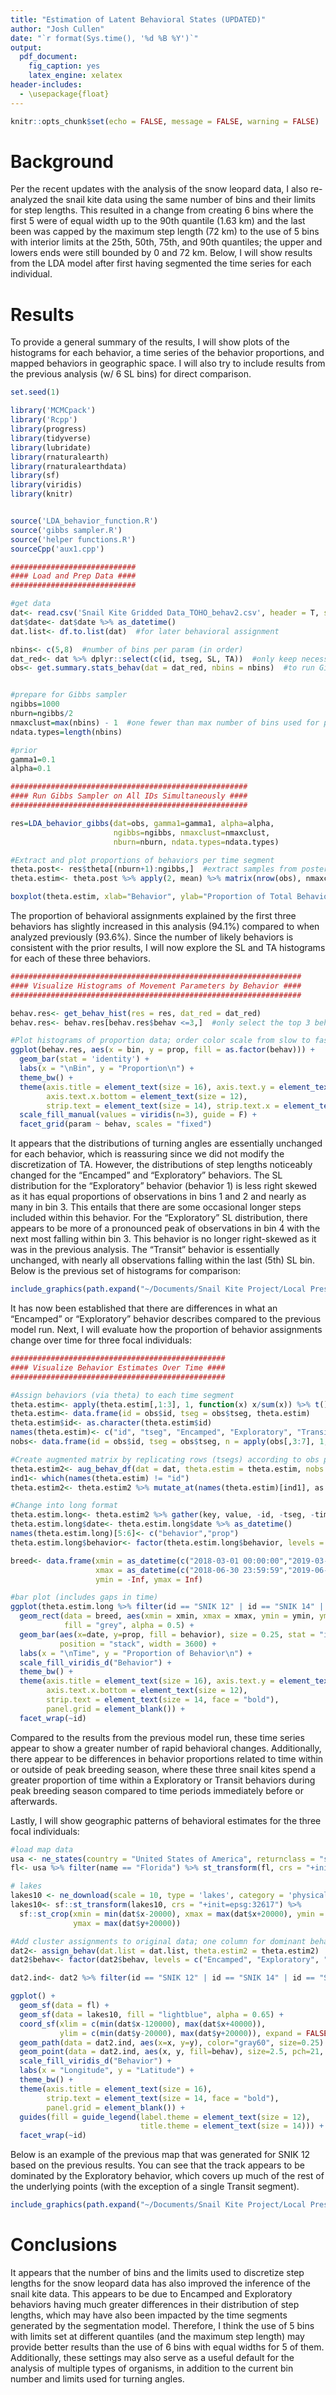 ```yaml
---
title: "Estimation of Latent Behavioral States (UPDATED)"
author: "Josh Cullen"
date: "`r format(Sys.time(), '%d %B %Y')`"
output:
  pdf_document: 
    fig_caption: yes
    latex_engine: xelatex
header-includes:
  - \usepackage{float}
---
```


```r
knitr::opts_chunk$set(echo = FALSE, message = FALSE, warning = FALSE)
```

# Background

Per the recent updates with the analysis of the snow leopard data, I also re-analyzed the snail kite data using the same number of bins and their limits for step lengths. This resulted in a change from creating 6 bins where the first 5 were of equal width up to the 90th quantile (1.63 km) and the last been was capped by the maximum step length (72 km) to the use of 5 bins with interior limits at the 25th, 50th, 75th, and 90th quantiles; the upper and lowers ends were still bounded by 0 and 72 km. Below, I will show results from the LDA model after first having segmented the time series for each individual.

# Results

To provide a general summary of the results, I will show plots of the histograms for each behavior, a time series of the behavior proportions, and mapped behaviors in geographic space. I will also try to include results from the previous analysis (w/ 6 SL bins) for direct comparison.

```r
set.seed(1)

library('MCMCpack')
library('Rcpp')
library(progress)
library(tidyverse)
library(lubridate)
library(rnaturalearth)
library(rnaturalearthdata)
library(sf)
library(viridis)
library(knitr)


source('LDA_behavior_function.R')
source('gibbs sampler.R')
source('helper functions.R')
sourceCpp('aux1.cpp')
```

```r
############################
#### Load and Prep Data ####
############################

#get data
dat<- read.csv('Snail Kite Gridded Data_TOHO_behav2.csv', header = T, sep = ',')
dat$date<- dat$date %>% as_datetime()
dat.list<- df.to.list(dat)  #for later behavioral assignment

nbins<- c(5,8)  #number of bins per param (in order)
dat_red<- dat %>% dplyr::select(c(id, tseg, SL, TA))  #only keep necessary cols
obs<- get.summary.stats_behav(dat = dat_red, nbins = nbins)  #to run Gibbs sampler on


#prepare for Gibbs sampler
ngibbs=1000
nburn=ngibbs/2
nmaxclust=max(nbins) - 1  #one fewer than max number of bins used for params
ndata.types=length(nbins)

#prior
gamma1=0.1
alpha=0.1 
```

```r
#####################################################
#### Run Gibbs Sampler on All IDs Simultaneously ####
#####################################################

res=LDA_behavior_gibbs(dat=obs, gamma1=gamma1, alpha=alpha,
                       ngibbs=ngibbs, nmaxclust=nmaxclust,
                       nburn=nburn, ndata.types=ndata.types)

#Extract and plot proportions of behaviors per time segment
theta.post<- res$theta[(nburn+1):ngibbs,]  #extract samples from posterior
theta.estim<- theta.post %>% apply(2, mean) %>% matrix(nrow(obs), nmaxclust) #calc mean of posterior
```

```r
boxplot(theta.estim, xlab="Behavior", ylab="Proportion of Total Behavior")

```

The proportion of behavioral assignments explained by the first three behaviors has slightly increased in this analysis (94.1%) compared to when analyzed previously (93.6%). Since the number of likely behaviors is consistent with the prior results, I will now explore the SL and TA histograms for each of these three behaviors.

```r
#################################################################
#### Visualize Histograms of Movement Parameters by Behavior ####
#################################################################

behav.res<- get_behav_hist(res = res, dat_red = dat_red)
behav.res<- behav.res[behav.res$behav <=3,]  #only select the top 3 behaviors

#Plot histograms of proportion data; order color scale from slow to fast
ggplot(behav.res, aes(x = bin, y = prop, fill = as.factor(behav))) +
  geom_bar(stat = 'identity') +
  labs(x = "\nBin", y = "Proportion\n") +
  theme_bw() +
  theme(axis.title = element_text(size = 16), axis.text.y = element_text(size = 14),
        axis.text.x.bottom = element_text(size = 12),
        strip.text = element_text(size = 14), strip.text.x = element_text(face = "bold")) +
  scale_fill_manual(values = viridis(n=3), guide = F) +
  facet_grid(param ~ behav, scales = "fixed")
```

It appears that the distributions of turning angles are essentially unchanged for each behavior, which is reassuring since we did not modify the discretization of TA. However, the distributions of step lengths noticeably changed for the "Encamped" and "Exploratory" behaviors. The SL distribution for the "Exploratory" behavior (behavior 1) is less right skewed as it has equal proportions of observations in bins 1 and 2 and nearly as many in bin 3. This entails that there are some occasional longer steps included within this behavior. For the "Exploratory" SL distribution, there appears to be more of a pronounced peak of observations in bin 4 with the next most falling within bin 3. This behavior is no longer right-skewed as it was in the previous analysis. The "Transit" behavior is essentially unchanged, with nearly all observations falling within the last (5th) SL bin. Below is the previous set of histograms for comparison:

```r

include_graphics(path.expand("~/Documents/Snail Kite Project/Local Presentation/Model Behavior Histograms.png"))
```


It has now been established that there are differences in what an "Encamped" or "Exploratory" behavior describes compared to the previous model run. Next, I will evaluate how the proportion of behavior assignments change over time for three focal individuals:

```r
################################################
#### Visualize Behavior Estimates Over Time ####
################################################

#Assign behaviors (via theta) to each time segment
theta.estim<- apply(theta.estim[,1:3], 1, function(x) x/sum(x)) %>% t()  #normalize probs for only first 3 behaviors being used
theta.estim<- data.frame(id = obs$id, tseg = obs$tseg, theta.estim)
theta.estim$id<- as.character(theta.estim$id)
names(theta.estim)<- c("id", "tseg", "Encamped", "Exploratory", "Transit")  #define behaviors
nobs<- data.frame(id = obs$id, tseg = obs$tseg, n = apply(obs[,3:7], 1, sum)) #calc obs per tseg using SL bins (more reliable than TA)

#Create augmented matrix by replicating rows (tsegs) according to obs per tseg
theta.estim2<- aug_behav_df(dat = dat, theta.estim = theta.estim, nobs = nobs)
ind1<- which(names(theta.estim) != "id")
theta.estim2<- theta.estim2 %>% mutate_at(names(theta.estim)[ind1], as.numeric)

#Change into long format
theta.estim.long<- theta.estim2 %>% gather(key, value, -id, -tseg, -time1, -date)
theta.estim.long$date<- theta.estim.long$date %>% as_datetime()
names(theta.estim.long)[5:6]<- c("behavior","prop")
theta.estim.long$behavior<- factor(theta.estim.long$behavior, levels = c("Encamped", "Exploratory", "Transit"))

```

```r

breed<- data.frame(xmin = as_datetime(c("2018-03-01 00:00:00","2019-03-01 00:00:00")),
                   xmax = as_datetime(c("2018-06-30 23:59:59","2019-06-30 23:59:59")),
                   ymin = -Inf, ymax = Inf)

#bar plot (includes gaps in time)
ggplot(theta.estim.long %>% filter(id == "SNIK 12" | id == "SNIK 14" | id == "SNIK 15")) +
  geom_rect(data = breed, aes(xmin = xmin, xmax = xmax, ymin = ymin, ymax = ymax),
            fill = "grey", alpha = 0.5) +
  geom_bar(aes(x=date, y=prop, fill = behavior), size = 0.25, stat = "identity",
           position = "stack", width = 3600) +
  labs(x = "\nTime", y = "Proportion of Behavior\n") +
  scale_fill_viridis_d("Behavior") +
  theme_bw() +
  theme(axis.title = element_text(size = 16), axis.text.y = element_text(size = 14),
        axis.text.x.bottom = element_text(size = 12),
        strip.text = element_text(size = 14, face = "bold"),
        panel.grid = element_blank()) +
  facet_wrap(~id)
```


Compared to the results from the previous model run, these time series appear to show a greater number of rapid behavioral changes. Additionally, there appear to be differences in behavior proportions related to time within or outside of peak breeding season, where these three snail kites spend a greater proportion of time within a Exploratory or Transit behaviors during peak breeding season compared to time periods immediately before or afterwards.

Lastly, I will show geographic patterns of behavioral estimates for the three focal individuals:

```r
#load map data
usa <- ne_states(country = "United States of America", returnclass = "sf")
fl<- usa %>% filter(name == "Florida") %>% st_transform(fl, crs = "+init=epsg:32617")

# lakes
lakes10 <- ne_download(scale = 10, type = 'lakes', category = 'physical', returnclass = "sf")
lakes10<- sf::st_transform(lakes10, crs = "+init=epsg:32617") %>%
  sf::st_crop(xmin = min(dat$x-20000), xmax = max(dat$x+20000), ymin = min(dat$y-20000),
              ymax = max(dat$y+20000))

```

```r

#Add cluster assignments to original data; one column for dominant behavior and another for prop/prob to use for alpha of points
dat2<- assign_behav(dat.list = dat.list, theta.estim2 = theta.estim2)
dat2$behav<- factor(dat2$behav, levels = c("Encamped", "Exploratory", "Transit"))

dat2.ind<- dat2 %>% filter(id == "SNIK 12" | id == "SNIK 14" | id == "SNIK 15")

ggplot() +
  geom_sf(data = fl) +
  geom_sf(data = lakes10, fill = "lightblue", alpha = 0.65) +
  coord_sf(xlim = c(min(dat$x-120000), max(dat$x+40000)),
           ylim = c(min(dat$y-20000), max(dat$y+20000)), expand = FALSE) +
  geom_path(data = dat2.ind, aes(x=x, y=y), color="gray60", size=0.25) +
  geom_point(data = dat2.ind, aes(x, y, fill=behav), size=2.5, pch=21, alpha=dat2.ind$prop) +
  scale_fill_viridis_d("Behavior") +
  labs(x = "Longitude", y = "Latitude") +
  theme_bw() +
  theme(axis.title = element_text(size = 16),
        strip.text = element_text(size = 14, face = "bold"),
        panel.grid = element_blank()) +
  guides(fill = guide_legend(label.theme = element_text(size = 12),
                             title.theme = element_text(size = 14))) +
  facet_wrap(~id)
```

Below is an example of the previous map that was generated for SNIK 12 based on the previous results. You can see that the track appears to be dominated by the Exploratory behavior, which covers up much of the rest of the underlying points (with the exception of a single Transit segment).

```r

include_graphics(path.expand("~/Documents/Snail Kite Project/Local Presentation/SNIK 12 Behavior Map.png"))
```


# Conclusions

It appears that the number of bins and the limits used to discretize step lengths for the snow leopard data has also improved the inference of the snail kite data. This appears to be due to Encamped and Exploratory behaviors having much greater differences in their distribution of step lengths, which may have also been impacted by the time segments generated by the segmentation model. Therefore, I think the use of 5 bins with limits set at different quantiles (and the maximum step length) may provide better results than the use of 6 bins with equal widths for 5 of them. Additionally, these settings may also serve as a useful default for the analysis of multiple types of organisms, in addition to the current bin number and limits used for turning angles.